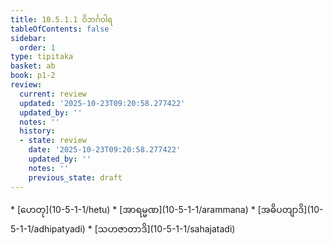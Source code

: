 ```yaml
---
title: 10.5.1.1 ဝိဘင်္ဂဝါရ
tableOfContents: false
sidebar:
  order: 1
type: tipitaka
basket: ab
book: p1-2
review:
  current: review
  updated: '2025-10-23T09:20:58.277422'
  updated_by: ''
  notes: ''
  history:
  - state: review
    date: '2025-10-23T09:20:58.277422'
    updated_by: ''
    notes: ''
    previous_state: draft
---
```



<ReviewStatus review={frontmatter.review} showDetails={true} />

<HypothesisAnnotation frontmatter={frontmatter} />

<DynamicBreadcrumb />



<TableOfContents book="p1-2" section="10.5.1.1">
* [ဟေတု](10-5-1-1/hetu)
* [အာရမ္မဏ](10-5-1-1/arammana)
* [အဓိပတျာဒိ](10-5-1-1/adhipatyadi)
* [သဟဇာတာဒိ](10-5-1-1/sahajatadi)
</TableOfContents>